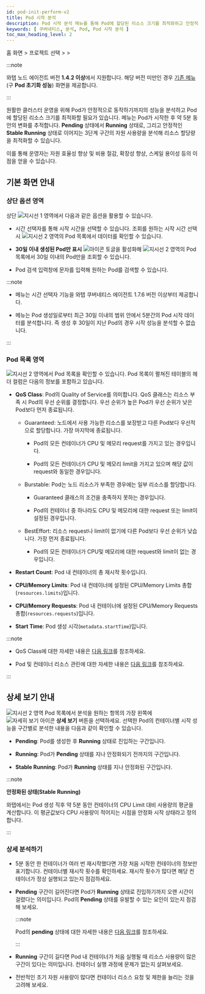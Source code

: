 ```yaml
---
id: pod-init-perform-v2
title: Pod 시작 분석
description: Pod 시작 분석 메뉴를 통해 Pod에 할당된 리소스 크기를 최적화하고 안정적으로 클러스터를 운영할 수 있습니다.
keywords: [ 쿠버네티스, 분석, Pod, Pod 시작 분석 ]
toc_max_heading_level: 2
---
```


홈 화면 &gt; 프로젝트 선택 &gt; <Cmdname sid="side_analysis" className="uitext" /> &gt; <Cmdname sid="side_podInitPerf" className="uitext" /> 

:::note

와탭 노드 에이전트 버전 **1.4.2 이상**에서 지원합니다. 해당 버전 미만인 경우 [기존 메뉴](pod-init-perform)(구 **Pod 초기화 성능**) 화면을 제공합니다. 

:::

원활한 클러스터 운영을 위해 Pod가 안정적으로 동작하기까지의 성능을 분석하고 Pod에 할당된 리소스 크기를 최적화할 필요가 있습니다. <Cmdname sid="side_podInitPerf" className="uitext" /> 메뉴는 Pod가 시작한 후 약 5분 동안의 변화를 추적합니다. **Pending** 상태에서 **Running** 상태로, 그리고 안정적인 **Stable Running** 상태로 이어지는 3단계 구간의 자원 사용량을 분석해 리소스 할당량을 최적화할 수 있습니다. 

이를 통해 운영자는 자원 효율성 향상 및 비용 절감, 확장성 향상, 스케일 용이성 등의 이점을 얻을 수 있습니다. 

## 기본 화면 안내

<ImgLang img='k8s-pod-startup-analysis.png' desc='Pod 시작 분석' />

### 상단 옵션 영역

상단 ![지시선 1](/img/number-01.png) 영역에서 다음과 같은 옵션을 활용할 수 있습니다. 

* 시간 선택자를 통해 시작 시간을 선택할 수 있습니다. 조회를 원하는 시작 시간 선택 시 ![지시선 2](/img/number-02.png) 영역의 Pod 목록에서 데이터를 확인할 수 있습니다. 

* **30일 이내 생성된 Pod만 표시** ![아이콘](/img/ic-toggle-off.svg) 토글을 활성화해 ![지시선 2](/img/number-02.png) 영역의 Pod 목록에서 30일 이내의 Pod만을 조회할 수 있습니다.

* Pod 검색 입력창에 문자를 입력해 원하는 Pod를 검색할 수 있습니다.

:::note 

* <Cmdname sid="side_podInitPerf" className="uitext" /> 메뉴는 시간 선택자 기능을 와탭 쿠버네티스 에이전트 1.7.6 버전 이상부터 제공합니다. 

* <Cmdname sid="side_podInitPerf" className="uitext" /> 메뉴는 Pod 생성일로부터 최근 30일 이내의 범위 안에서 5분간의 Pod 시작 데이터를 분석합니다. 즉 생성 후 30일이 지난 Pod의 경우 시작 성능을 분석할 수 없습니다. 

:::

### Pod 목록 영역

![지시선 2](/img/number-02.png) 영역에서 Pod 목록을 확인할 수 있습니다. Pod 목록이 펼쳐진 테이블의 헤더 컬럼은 다음의 정보를 포함하고 있습니다.

* **QoS Class**: Pod의 Quality of Service를 의미합니다. QoS 클래스는 리소스 부족 시 Pod의 우선 순위를 결정합니다. 우선 순위가 높은 Pod가 우선 순위가 낮은 Pod보다 먼저 종료됩니다.

  * Guaranteed: 노드에서 사용 가능한 리소스를 보장받고 다른 Pod보다 우선적으로 할당합니다. 가장 마지막에 종료됩니다.

    * Pod의 모든 컨테이너가 CPU 및 메모리 request를 가지고 있는 경우입니다.

    * Pod의 모든 컨테이너가 CPU 및 메모리 limit을 가지고 있으며 해당 값이 request와 동일한 경우입니다.

  * Burstable: Pod는 노드 리소스가 부족한 경우에는 일부 리소스를 할당합니다.

    * Guaranteed 클래스의 조건을 충족하지 못하는 경우입니다.

    * Pod의 컨테이너 중 하나라도 CPU 및 메모리에 대한 request 또는 limit이 설정된 경우입니다.

  * BestEffort: 리소스 request나 limit이 없기에 다른 Pod보다 우선 순위가 낮습니다. 가장 먼저 종료됩니다.

    * Pod의 모든 컨테이너가 CPU및 메모리에 대한 request와 limit이 없는 경우입니다.

* **Restart Count**: Pod 내 컨테이너의 총 재시작 횟수입니다.

* **CPU/Memory Limits**: Pod 내 컨테이너에 설정된 CPU/Memory Limits 총합(`resources.limits`)입니다.

* **CPU/Memory Requests**: Pod 내 컨테이너에 설정된 CPU/Memory Requests 총합(`resources.requests`)입니다.

* **Start Time**: Pod 생성 시각(`metadata.startTime`)입니다.

:::note

* QoS Class에 대한 자세한 내용은 [다음 링크](https://kubernetes.io/docs/tasks/configure-pod-container/quality-service-pod/)를 참조하세요.

* Pod 및 컨테이너 리소스 관린에 대한 자세한 내용은 [다음 링크](https://kubernetes.io/docs/concepts/configuration/manage-resources-containers/)를 참조하세요.

:::

## 상세 보기 안내

![지시선 2](/img/number-02.png) 영역 Pod 목록에서 분석을 원하는 항목의 가장 왼쪽에 ![자세히 보기 아이콘](/img/ico-detail-view.svg) **상세 보기** 버튼을 선택하세요. 선택한 Pod의 컨테이너별 시작 성능을 구간별로 분석한 내용을 다음과 같이 확인할 수 있습니다.

<ImgLang img='k8s-pod-startup-analysis-details.png' desc='Pod 시작 분석' />

* **Pending**: Pod를 생성한 후 **Running** 상태로 진입하는 구간입니다.

* **Running**: Pod가 **Pending** 상태를 지나 안정화되기 전까지의 구간입니다.

* **Stable Running**: Pod가 **Running** 상태를 지나 안정화된 구간입니다.

:::note

**안정화된 상태(Stable Running)**

와탭에서는 Pod 생성 직후 약 5분 동안 컨테이너의 CPU Limit 대비 사용량의 평균을 계산합니다. 이 평균값보다 CPU 사용량이 적어지는 시점을 안정화 시작 상태라고 정의합니다.

:::

### 상세 분석하기

* 5분 동안 한 컨테이너가 여러 번 재시작했다면 가장 처음 시작한 컨테이너의 정보만 표기합니다. 컨테이너별 재시작 횟수를 확인하세요. 재시작 횟수가 많다면 해당 컨테이너가 정상 실행되고 있는지 점검하세요.

  <ImgLang img='k8s-pod-startup-analysis-details-restart-count.png' desc='컨테이너 재시작 횟수' />

* **Pending** 구간이 길어진다면 Pod가 **Running** 상태로 진입하기까지 오랜 시간이 걸렸다는 의미입니다. Pod의 **Pending** 상태를 유발할 수 있는 요인이 있는지 점검해 보세요. 

  :::note
  
  Pod의 **pending** 상태에 대한 자세한 내용은 [다음 링크](https://kubernetes.io/docs/tasks/debug/debug-application/debug-pods/)를 참조하세요.

  :::

* **Running** 구간이 길다면 Pod 내 컨테이너가 처음 실행될 때 리소스 사용량이 많은 구간이 있다는 의미입니다. 컨테이너 실행 과정에 문제가 없는지 살펴보세요.

* 전반적인 초기 자원 사용량이 많다면 컨테이너 리소스 요청 및 제한을 늘리는 것을 고려해 보세요.
